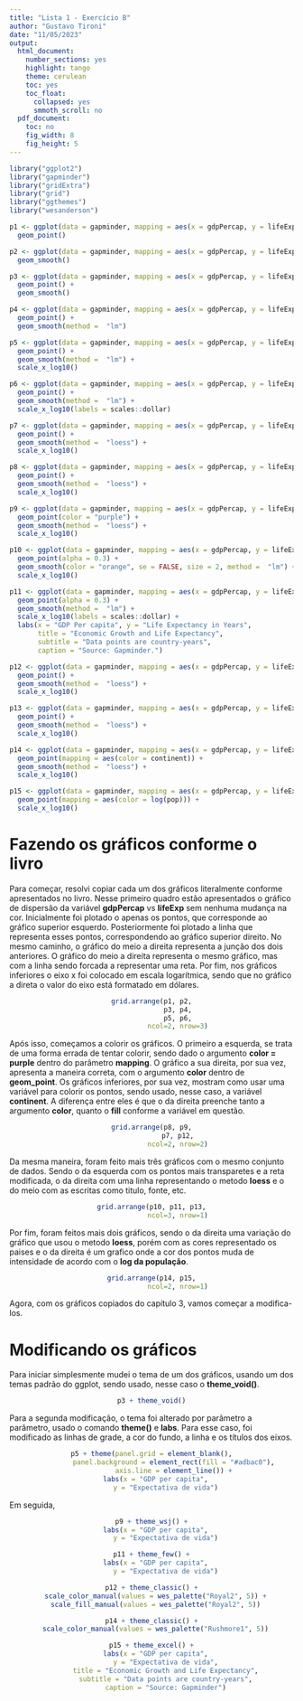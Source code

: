 ```yaml
---
title: "Lista 1 - Exercício B"
author: "Gustavo Tironi"
date: "11/05/2023"
output:
  html_document:
    number_sections: yes
    highlight: tango
    theme: cerulean
    toc: yes
    toc_float:
      collapsed: yes
      smmoth_scroll: no
  pdf_document:
    toc: no
    fig_width: 8
    fig_height: 5
---
```


```r
library("ggplot2")
library("gapminder")
library("gridExtra")
library("grid")
library("ggthemes")
library("wesanderson")

p1 <- ggplot(data = gapminder, mapping = aes(x = gdpPercap, y = lifeExp)) + 
  geom_point()

p2 <- ggplot(data = gapminder, mapping = aes(x = gdpPercap, y = lifeExp)) + 
  geom_smooth()

p3 <- ggplot(data = gapminder, mapping = aes(x = gdpPercap, y = lifeExp)) + 
  geom_point() + 
  geom_smooth()

p4 <- ggplot(data = gapminder, mapping = aes(x = gdpPercap, y = lifeExp)) + 
  geom_point() + 
  geom_smooth(method =  "lm")

p5 <- ggplot(data = gapminder, mapping = aes(x = gdpPercap, y = lifeExp)) + 
  geom_point() + 
  geom_smooth(method =  "lm") + 
  scale_x_log10()

p6 <- ggplot(data = gapminder, mapping = aes(x = gdpPercap, y = lifeExp)) + 
  geom_point() + 
  geom_smooth(method =  "lm") + 
  scale_x_log10(labels = scales::dollar)

p7 <- ggplot(data = gapminder, mapping = aes(x = gdpPercap, y = lifeExp, color = continent)) + 
  geom_point() +
  geom_smooth(method =  "loess") + 
  scale_x_log10()

p8 <- ggplot(data = gapminder, mapping = aes(x = gdpPercap, y = lifeExp, color = "purple")) + 
  geom_point() +
  geom_smooth(method =  "loess") + 
  scale_x_log10()

p9 <- ggplot(data = gapminder, mapping = aes(x = gdpPercap, y = lifeExp)) + 
  geom_point(color = "purple") +
  geom_smooth(method =  "loess") + 
  scale_x_log10()

p10 <- ggplot(data = gapminder, mapping = aes(x = gdpPercap, y = lifeExp)) + 
  geom_point(alpha = 0.3) +
  geom_smooth(color = "orange", se = FALSE, size = 2, method =  "lm") + 
  scale_x_log10()

p11 <- ggplot(data = gapminder, mapping = aes(x = gdpPercap, y = lifeExp)) + 
  geom_point(alpha = 0.3) +
  geom_smooth(method =  "lm") + 
  scale_x_log10(labels = scales::dollar) +
  labs(x = "GDP Per capita", y = "Life Expectancy in Years",
       title = "Economic Growth and Life Expectancy",
       subtitle = "Data points are country-years",
       caption = "Source: Gapminder.")

p12 <- ggplot(data = gapminder, mapping = aes(x = gdpPercap, y = lifeExp, color = continent, fill = continent)) + 
  geom_point() +
  geom_smooth(method =  "loess") + 
  scale_x_log10()

p13 <- ggplot(data = gapminder, mapping = aes(x = gdpPercap, y = lifeExp)) + 
  geom_point() +
  geom_smooth(method =  "loess") + 
  scale_x_log10()

p14 <- ggplot(data = gapminder, mapping = aes(x = gdpPercap, y = lifeExp)) + 
  geom_point(mapping = aes(color = continent)) +
  geom_smooth(method =  "loess") + 
  scale_x_log10()

p15 <- ggplot(data = gapminder, mapping = aes(x = gdpPercap, y = lifeExp)) + 
  geom_point(mapping = aes(color = log(pop))) +
  scale_x_log10()
```

# Fazendo os gráficos conforme o livro

Para começar, resolvi copiar cada um dos gráficos literalmente conforme apresentados no livro. Nesse primeiro quadro estão apresentados o gráfico de dispersão da variável **gdpPercap** vs **lifeExp** sem nenhuma mudança na cor. Inicialmente foi plotado o apenas os pontos, que corresponde ao gráfico superior esquerdo. Posteriormente foi plotado a linha que representa esses pontos, correspondendo ao gráfico superior direito. No mesmo caminho, o gráfico do meio a direita representa a junção dos dois anteriores.
O gráfico do meio a direita representa o mesmo gráfico, mas com a linha sendo forcada a representar uma reta. Por fim, nos gráficos inferiores o eixo x foi colocado em escala logarítmica, sendo que no gráfico a direta o valor do eixo está formatado em dólares.

<center>
```r
grid.arrange(p1, p2,
             p3, p4,
             p5, p6,
             ncol=2, nrow=3)
```
</center>

Após isso, começamos a colorir os gráficos. O primeiro a esquerda, se trata de uma forma errada de tentar colorir, sendo dado o argumento **color = purple** dentro do parâmetro **mapping**. O gráfico a sua direita, por sua vez, apresenta a maneira correta, com o argumento **color** dentro de **geom_point**. Os gráficos inferiores, por sua vez, mostram como usar uma variável para colorir os pontos, sendo usado, nesse caso, a variável **continent**. A diferença entre eles é que o da direita preenche tanto a argumento **color**, quanto o **fill** conforme a variável em questão.

<center>
```r
grid.arrange(p8, p9,
             p7, p12,
             ncol=2, nrow=2)
```
</center>

Da mesma maneira, foram feito mais três gráficos com o mesmo conjunto de dados. Sendo o da esquerda com os pontos mais transparetes e a reta modificada, o da direita com uma linha representando o metodo **loess** e o do meio com as escritas como titulo, fonte, etc.

<center>
```r
grid.arrange(p10, p11, p13,
             ncol=3, nrow=1)
```
</center>

Por fim, foram feitos mais dois gráficos, sendo o da direita uma variação do gráfico que usou o metodo **loess**, porém com as cores representado os paises e o da direita é um grafico onde a cor dos pontos muda de intensidade de acordo com o **log da população**.

<center>
```r
grid.arrange(p14, p15,
             ncol=2, nrow=1)
```
</center>

Agora, com os gráficos copiados do capítulo 3, vamos começar a modifica-los.

# Modificando os gráficos

Para iniciar simplesmente mudei o tema de um dos gráficos, usando um dos temas padrão do ggplot, sendo usado, nesse caso o **theme_void()**.

<center>
```r
p3 + theme_void()
```
</center>

Para a segunda modificação, o tema foi alterado por parâmetro a parâmetro, usado o comando **theme()** e **labs**. Para esse caso, foi modificado as linhas de grade, a cor do fundo, a linha e os títulos dos eixos.

<center>
```r
p5 + theme(panel.grid = element_blank(),
           panel.background = element_rect(fill = "#adbac0"),
           axis.line = element_line()) +
  labs(x = "GDP per capita",
       y = "Expectativa de vida")
```
</center>

Em seguida, 

<center>
```r
p9 + theme_wsj() +
  labs(x = "GDP per capita",
       y = "Expectativa de vida")
```
</center>



<center>
```r
p11 + theme_few() +
  labs(x = "GDP per capita",
       y = "Expectativa de vida")
```
</center>



<center>
```r
p12 + theme_classic() +
  scale_color_manual(values = wes_palette("Royal2", 5)) +
  scale_fill_manual(values = wes_palette("Royal2", 5))
```
</center>



<center>
```r
p14 + theme_classic() +
  scale_color_manual(values = wes_palette("Rushmore1", 5))
```
</center>



<center>
```r
p15 + theme_excel() +
  labs(x = "GDP per capita",
       y = "Expectativa de vida",
       title = "Economic Growth and Life Expectancy",
       subtitle = "Data points are country-years",
       caption = "Source: Gapminder")
```
</center>
